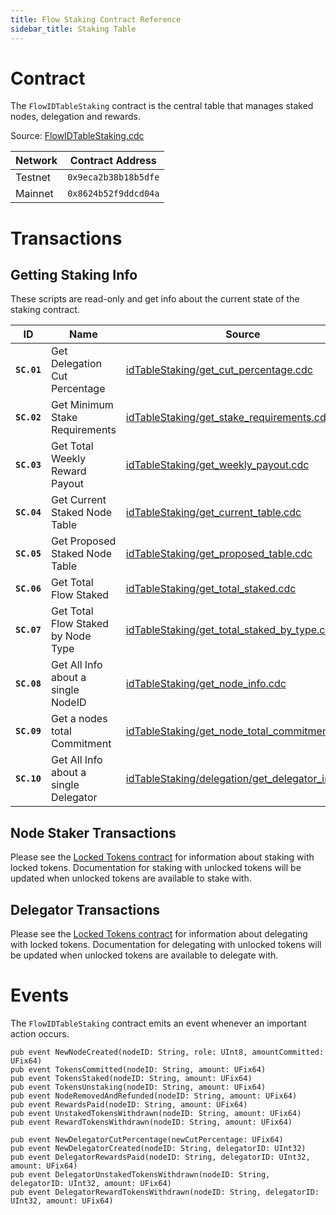 ```yaml
---
title: Flow Staking Contract Reference
sidebar_title: Staking Table
---
```


# Contract

The `FlowIDTableStaking` contract is the central table that manages staked nodes, delegation and rewards.

Source: [FlowIDTableStaking.cdc](https://github.com/onflow/flow-core-contracts/blob/master/contracts/FlowIDTableStaking.cdc)

| Network | Contract Address     |
|---------|----------------------|
| Testnet | `0x9eca2b38b18b5dfe` |
| Mainnet | `0x8624b52f9ddcd04a` |

# Transactions

## Getting Staking Info

These scripts are read-only and get info about the current state of the staking contract.

| ID        | Name                                   | Source |
|-----------|----------------------------------------|--------|
|**`SC.01`**| Get Delegation Cut Percentage          | [idTableStaking/get_cut_percentage.cdc](https://github.com/onflow/flow-core-contracts/blob/master/transactions/idTableStaking/get_cut_percentage.cdc) |
|**`SC.02`**| Get Minimum Stake Requirements         | [idTableStaking/get_stake_requirements.cdc](https://github.com/onflow/flow-core-contracts/blob/master/transactions/idTableStaking/get_stake_requirements.cdc) |
|**`SC.03`**| Get Total Weekly Reward Payout         | [idTableStaking/get_weekly_payout.cdc](https://github.com/onflow/flow-core-contracts/blob/master/transactions/idTableStaking/get_weekly_payout.cdc) |
|**`SC.04`**| Get Current Staked Node Table          | [idTableStaking/get_current_table.cdc](https://github.com/onflow/flow-core-contracts/blob/master/transactions/idTableStaking/get_current_table.cdc) |
|**`SC.05`**| Get Proposed Staked Node Table         | [idTableStaking/get_proposed_table.cdc](https://github.com/onflow/flow-core-contracts/blob/master/transactions/idTableStaking/get_proposed_table.cdc) |
|**`SC.06`**| Get Total Flow Staked                  | [idTableStaking/get_total_staked.cdc](https://github.com/onflow/flow-core-contracts/blob/master/transactions/idTableStaking/get_total_staked.cdc) |
|**`SC.07`**| Get Total Flow Staked by Node Type     | [idTableStaking/get_total_staked_by_type.cdc](https://github.com/onflow/flow-core-contracts/blob/master/transactions/idTableStaking/get_total_staked_by_type.cdc) | 
|**`SC.08`**| Get All Info about a single NodeID     | [idTableStaking/get_node_info.cdc](https://github.com/onflow/flow-core-contracts/blob/master/transactions/idTableStaking/get_node_info.cdc) |
|**`SC.09`**| Get a nodes total Commitment           | [idTableStaking/get_node_total_commitment.cdc](https://github.com/onflow/flow-core-contracts/blob/master/transactions/idTableStaking/get_node_total_commitment.cdc) |
|**`SC.10`**| Get All Info about a single Delegator  | [idTableStaking/delegation/get_delegator_info.cdc](https://github.com/onflow/flow-core-contracts/blob/master/transactions/idTableStaking/delegation/get_delegator_info.cdc) |

## Node Staker Transactions

Please see the [Locked Tokens contract](../locked-tokens/#transactions) for information about staking with locked tokens.
Documentation for staking with unlocked tokens will be updated when unlocked tokens are available to stake with.

## Delegator Transactions

Please see the [Locked Tokens contract](../locked-tokens/#transactions) for information about delegating with locked tokens.
Documentation for delegating with unlocked tokens will be updated when unlocked tokens are available to delegate with.

# Events

The `FlowIDTableStaking` contract emits an event whenever an important action occurs.

```cadence
pub event NewNodeCreated(nodeID: String, role: UInt8, amountCommitted: UFix64)
pub event TokensCommitted(nodeID: String, amount: UFix64)
pub event TokensStaked(nodeID: String, amount: UFix64)
pub event TokensUnstaking(nodeID: String, amount: UFix64)
pub event NodeRemovedAndRefunded(nodeID: String, amount: UFix64)
pub event RewardsPaid(nodeID: String, amount: UFix64)
pub event UnstakedTokensWithdrawn(nodeID: String, amount: UFix64)
pub event RewardTokensWithdrawn(nodeID: String, amount: UFix64)

pub event NewDelegatorCutPercentage(newCutPercentage: UFix64)
pub event NewDelegatorCreated(nodeID: String, delegatorID: UInt32)
pub event DelegatorRewardsPaid(nodeID: String, delegatorID: UInt32, amount: UFix64)
pub event DelegatorUnstakedTokensWithdrawn(nodeID: String, delegatorID: UInt32, amount: UFix64)
pub event DelegatorRewardTokensWithdrawn(nodeID: String, delegatorID: UInt32, amount: UFix64)
```

